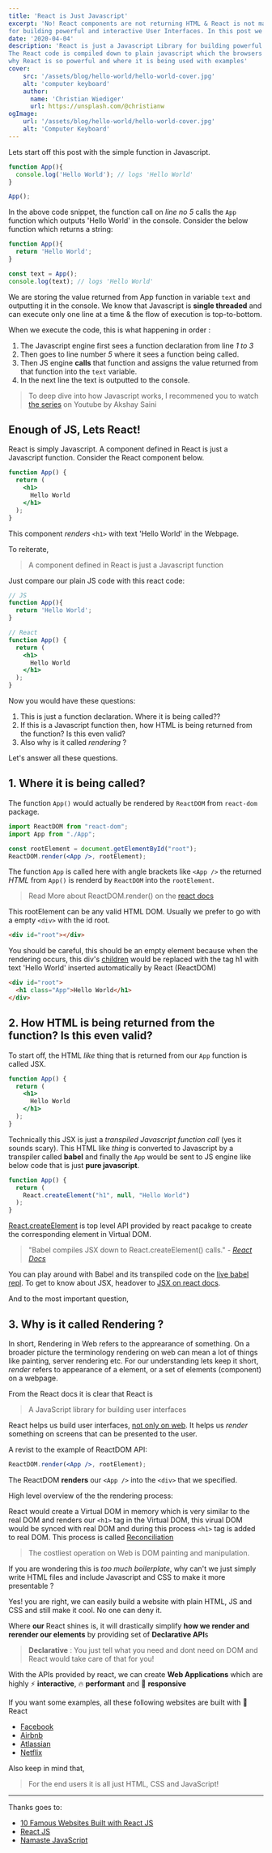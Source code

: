 ```yaml
---
title: 'React is Just Javascript'
excerpt: 'No! React components are not returning HTML & React is not magic ! React is just plain Javascript Library 
for building powerful and interactive User Interfaces. In this post we will also see where React is being used.'
date: '2020-04-04'
description: 'React is just a Javascript Library for building powerful and interactive User Interfaces. 
The React code is compiled down to plain javascript which the browsers can understand. We will also see
why React is so powerful and where it is being used with examples'
cover: 
    src: '/assets/blog/hello-world/hello-world-cover.jpg'  
    alt: 'computer keyboard'
    author: 
      name: 'Christian Wiediger'
      url: https://unsplash.com/@christianw
ogImage:
    url: '/assets/blog/hello-world/hello-world-cover.jpg'
    alt: 'Computer Keyboard'
---
```


Lets start off this post with the simple function in Javascript.

```javascript
function App(){
  console.log('Hello World'); // logs 'Hello World'
}

App();
```

In the above code snippet, the function call on *line no 5* calls the `App` function
which outputs 'Hello World' in the console. Consider the below function which returns a string:

```javascript
function App(){
  return 'Hello World';
}

const text = App();
console.log(text); // logs 'Hello World'
```

We are storing the value returned from App function in variable `text` and outputting it in the console. 
We know that Javascript is **single threaded** and can execute only one line at a time & the flow of execution 
is top-to-bottom.

When we execute the code, this is what happening in order :

1. The Javascript engine first sees a function declaration from line *1 to 3* 
2. Then goes to line number *5* where it sees a function being called. 
3. Then JS engine **calls** that function and assigns the value returned from that function into the 
`text` variable. 
4. In the next line the text is outputted to the console.

> To deep dive into how Javascript works, I recommened you to watch [the series](https://youtu.be/ZvbzSrg0afE) on Youtube by Akshay Saini

## Enough of JS, Lets React!

React is simply Javascript. A component defined in React is just a Javascript function.
Consider the React component below.

```jsx
function App() {
  return (
    <h1>
      Hello World
    </h1>
  );
}
```

This component *renders* `<h1>` with text 'Hello World' in the Webpage. 

To reiterate,

> A component defined in React is just a Javascript function

Just compare our plain JS code with this react code:

```jsx noline
// JS
function App(){
  return 'Hello World';
}

// React
function App() {
  return (
    <h1>
      Hello World
    </h1>
  );
}
```

Now you would have these questions:

1. This is just a function declaration. Where it is being called?? 
2. If this is a Javascript function then, how HTML is being returned from the function? Is this even valid?
3. Also why is it called *rendering* ?

Let's answer all these questions.

## 1. Where it is being called?

The function `App()` would actually be rendered by `ReactDOM` from `react-dom` package. 

```jsx {5}
import ReactDOM from "react-dom";
import App from "./App";

const rootElement = document.getElementById("root");
ReactDOM.render(<App />, rootElement);
```

The function `App` is called here with angle brackets like `<App />` the returned *HTML* from `App()` is 
renderd by `ReactDOM` into the `rootElement`.

> Read More about ReactDOM.render() on the [react docs](https://reactjs.org/docs/react-dom.html#render)

This rootElement can be any valid HTML DOM. Usually we prefer to go with a empty `<div>` with the id root.

```html noline
<div id="root"></div>
```

You should be careful, this should be an empty element because when the rendering occurs, 
this div's [children](https://developer.mozilla.org/en-US/docs/Web/API/ParentNode/children) would 
be replaced with the tag h1 with text 'Hello World' inserted automatically by React (ReactDOM)

```html {2}
<div id="root">
  <h1 class="App">Hello World</h1>
</div>
```

## 2. How HTML is being returned from the function? Is this even valid?

To start off, the HTML *like* thing that is returned from our `App` function is called JSX. 

```jsx {3,4,5}
function App() {
  return (
    <h1>
      Hello World
    </h1>
  );
}
```

Technically this JSX is just a *transpiled Javascript function call* (yes it sounds scary). This HTML 
like *thing* is converted to Javascript by a transpiler called **babel** and finally the `App` would be sent to JS 
engine like below code that is just **pure javascript**. 

```jsx {3}
function App() {
  return (
    React.createElement("h1", null, "Hello World")
  );
}
```

[React.createElement](https://reactjs.org/docs/react-api.html#createelement) is top level API provided by react
pacakge to create the corresponding element in Virtual DOM. 

> "Babel compiles JSX down to React.createElement() calls." - *[React Docs](https://reactjs.org/docs/introducing-jsx.html#jsx-represents-objects)*

You can play around with Babel and its transpiled code on the [live babel repl](https://babeljs.io/repl). 
To get to know about JSX, headover to [JSX on react docs](https://reactjs.org/docs/introducing-jsx.html).

And to the most important question,

## 3. Why is it called Rendering ?

In short, Rendering in Web refers to the apprearance of something. On a broader picture the terminology
rendering on web can mean a lot of things like painting, server rendering etc. For our understanding lets keep it 
short, *render* refers to appearance of a element, or a set of elements (component) on a webpage.

From the React docs it is clear that React is 

> A JavaScript library for building user interfaces

React helps us build user interfaces, [not only on web](https://reactnative.dev/). 
It helps us *render* something on screens that can be presented to the user.

A revist to the example of ReactDOM API:

```jsx noline
ReactDOM.render(<App />, rootElement);
```

The ReactDOM **renders** our `<App />` into the `<div>` that we specified.

High level overview of the the rendering process: 

React would create a Virtual DOM in memory which is very similar to the real DOM and renders our `<h1>` tag in the Virtual DOM,
this virual DOM would be synced with real DOM and during this process `<h1>` tag is added to real DOM. This process is called 
[Reconciliation](https://reactjs.org/docs/reconciliation.html)

> The costliest operation on Web is DOM painting and manipulation.

If you are wondering this is *too much boilerplate*, why can't we just simply write HTML files and include Javascript and CSS to make it 
more presentable ? 

Yes! you are right, we can easily build a website with plain HTML, JS and CSS and still make it cool. No one 
can deny it.

Where **our** React shines is, it will drastically simplify **how we render and rerender our elements** by
providing set of **Declarative API**s 

> **Declarative** : You just tell what you need and dont need on DOM and React would take care of that for you!

With the APIs provided by react, we can create **Web Applications** which are highly 
⚡️ **interactive**, 🔥 **performant** and 🚀 **responsive**

If you want some examples, all these following websites are built with 🚀 React

- [Facebook](Facebook)
- [Airbnb](https://www.airbnb.com/)
- [Atlassian](https://www.atlassian.com/)
- [Netflix](https://www.netflix.com/)

Also keep in mind that,

> For the end users it is all just HTML, CSS and JavaScript!

----

Thanks goes to:

- [10 Famous Websites Built with React JS](https://anyforsoft.com/blog/10-famous-websites-built-react-js/)
- [React JS](https://reactjs.org/)
- [Namaste JavaScript](https://youtu.be/pN6jk0uUrD8)

